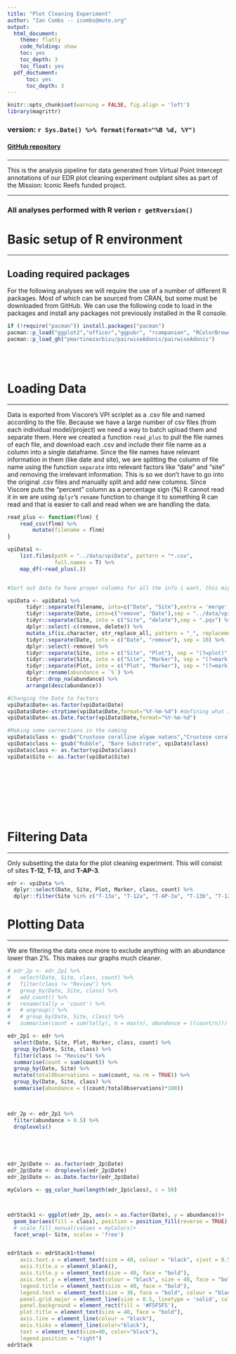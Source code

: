 ```yaml
---
title: "Plot Cleaning Experiment"
author: "Ian Combs -- icombs@mote.org"
output:
  html_document:
    theme: flatly
    code_folding: show
    toc: yes
    toc_depth: 3
    toc_float: yes
  pdf_doctument:
      toc: yes
      toc_depth: 3
---
```


```r
knitr::opts_chunk$set(warning = FALSE, fig.align = 'left')
library(magrittr)
```

### version: `r Sys.Date() %>% format(format="%B %d, %Y")`

<!-- this is where the DOI would go  [![DOI](https://zenodo.org/badge/DOI/10.5281/zenodo.3675991.svg)](https://doi.org/10.5281/zenodo.3675991)
-->


#### [GitHub repository](https://github.com/icombs2017/photogrammetryNOAA.git){target="_blank"}

###
***
This is the analysis pipeline for data generated from Virtual Point Intercept annotations of our EDR plot cleaning experiment outplant sites as part of the Mission: Iconic Reefs funded project.


***
### All analyses performed with R verion `r getRversion()`
# Basic setup of R environment
***
## Loading required packages

For the following analyses we will require the use of a number of different R packages. Most of which can be sourced from CRAN, but some must be downloaded from GitHub. We can use the following code to load in the packages and install any packages not previously installed in the R console. 

```r
if (!require("pacman")) install.packages("pacman")
pacman::p_load("ggplot2","officer","ggpubr", "rcompanion", "RColorBrewer", "patchwork", "magrittr","reshape2", "stringr", "plyr", "dplyr", "flextable", "tidyr", "tibble", "vegan", "forcats", "readr", "metafolio", "FSA","viridis", "paletteer", "purrr")
pacman::p_load_gh("pmartinezarbizu/pairwiseAdonis/pairwiseAdonis")
```

<br><br>

# Loading Data
***

Data is exported from Viscore's VPI scriplet as a .csv file and named according to the file. Because we have a large number of csv files (from each individual model/project) we need a way to batch upload them and separate them. Here we created a function `read_plus` to pull the file names of each file, and download each .csv and include their file name as a column into a single dataframe. Since the file names have relevant information in them (like date and site), we are splitting the column of file name using the function `separate` into relevant factors like "date" and "site" and removing the irrelevant information. This is so we don't have to go into the original .csv files and manually split and add new columns. Since Viscore puts the "percent" column as a percentage sign (**%**) R cannot read it in  we are using `dplyr`'s `rename` function to change it to something R can read and that is easier to call and read when we are handling the data.



```r


read_plus <- function(flnm) {
    read_csv(flnm) %>% 
        mutate(filename = flnm)
}

vpiData1 <-
    list.files(path = "../data/vpiData", pattern = "*.csv", 
               full.names = T) %>% 
    map_df(~read_plus(.))


#Sort out data to have proper columns for all the info i want, this might need to be changed to figure out the Marks vs Plot thing

vpiData <- vpiData1 %>% 
      tidyr::separate(filename, into=c("Date", "Site"),extra = 'merge',sep = "(?=T)") %>%
      tidyr::separate(Date, into=c("remove", "Date"),sep = "../data/vpiData/") %>% 
      tidyr::separate(Site, into = c("Site", "delete"),sep = ".pqs") %>% 
      dplyr::select(-c(remove, delete)) %>% 
      mutate_if(is.character, str_replace_all, pattern = "_", replacement = "-") %>%
      tidyr::separate(Date, into = c("Date", "remove"), sep = 10) %>% 
      dplyr::select(-remove) %>% 
      tidyr::separate(Site, into = c("Site", "Plot"), sep = "(?=plot)", extra = "merge") %>% 
      tidyr::separate(Site, into = c("Site", "Marker"), sep = "(?=mark)", extra = "merge") %>% 
      tidyr::separate(Plot, into = c("Plot", "Marker"), sep = "(?=mark)", extra = "merge" ) %>% 
      dplyr::rename(abundance = `%`) %>%
      tidyr::drop_na(abundance) %>% 
      arrange(desc(abundance))

#Changing the Date to factors
vpiData$Date<-as.factor(vpiData$Date)
vpiData$Date<-strptime(vpiData$Date,format="%Y-%m-%d") #defining what is the original format of your date
vpiData$Date<-as.Date.factor(vpiData$Date,format="%Y-%m-%d")

#Making some corrections in the naming
vpiData$class <- gsub("Crustose coralline algae natans","Crustose coralline algae",vpiData$class)
vpiData$class <- gsub("Rubble", "Bare Substrate", vpiData$class)
vpiData$class <- as.factor(vpiData$class)
vpiData$Site <- as.factor(vpiData$Site)







```

<br><br>

# Filtering Data
***

Only subsetting the data for the plot cleaning experiment. This will consist of sites **T-12**, **T-13**, and **T-AP-3**. 


```r

edr <- vpiData %>% 
  dplyr::select(Date, Site, Plot, Marker, class, count) %>%
  dplyr::filter(Site %in% c("T-13a", "T-12a", "T-AP-3a", "T-13b", "T-12b", "T-AP-3b"))

```

# Plotting Data
***

We are filtering the data once more to exclude anything with an abundance lower than 2%. This makes our graphs much cleaner.  


```r


# edr_2p <- edr_2p1 %>% 
#   select(Date, Site, class, count) %>%
#   filter(class != "Review") %>% 
#   group_by(Date, Site, class) %>% 
#   add_count() %>% 
#   rename(tally = 'count') %>% 
#   # ungroup() %>% 
#   # group_by(Date, Site, class) %>% 
#   summarise(count = sum(tally), n = max(n), abundance = ((count/n)))

edr_2p1 <- edr %>%
  select(Date, Site, Plot, Marker, class, count) %>% 
  group_by(Date, Site, class) %>%
  filter(class != "Review") %>% 
  summarise(count = sum(count)) %>% 
  group_by(Date, Site) %>% 
  mutate(totalObservations = sum(count, na.rm = TRUE)) %>% 
  group_by(Date, Site, class) %>% 
  summarise(abundance = ((count/totalObservations)*100))
  


edr_2p <- edr_2p1 %>%
  filter(abundance > 0.5) %>%
  droplevels()





edr_2p$Date <- as.factor(edr_2p$Date)
edr_2p$Date <- droplevels(edr_2p$Date)
edr_2p$Date <- as.Date.factor(edr_2p$Date)

myColors <- gg_color_hue(length(edr_2p$class), c = 50)



edrStack1 <- ggplot(edr_2p, aes(x = as.factor(Date), y = abundance))+
  geom_bar(aes(fill = class), position = position_fill(reverse = TRUE), stat = 'identity', color = "black")+
  # scale_fill_manual(values = myColors)+
  facet_wrap(~ Site, scales = 'free')


edrStack <- edrStack1+theme(
    axis.text.x = element_text(size = 40, colour = "black", vjust = 0.5, hjust = 0.5, face= "bold"), 
    axis.title.x = element_blank(),
    axis.title.y = element_text(size = 40, face = "bold"), 
    axis.text.y = element_text(colour = "black", size = 40, face = "bold"),
    legend.title = element_text(size = 40, face = "bold"), 
    legend.text = element_text(size = 36, face = "bold", colour = "black"), 
    panel.grid.major = element_line(size = 0.5, linetype = 'solid', colour = "white"),
    panel.background = element_rect(fill = '#F5F5F5'), 
    plot.title = element_text(size = 40, face = "bold"), 
    axis.line = element_line(colour = "black"), 
    axis.ticks = element_line(color="black"), 
    text = element_text(size=40, color="black"), 
    legend.position = "right")
edrStack



```

